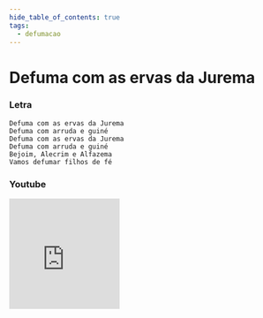 ```yaml
---
hide_table_of_contents: true
tags:
  - defumacao
---
```


# Defuma com as ervas da Jurema

### Letra

```text
Defuma com as ervas da Jurema
Defuma com arruda e guiné
Defuma com as ervas da Jurema
Defuma com arruda e guiné
Bejoim, Alecrim e Alfazema
Vamos defumar filhos de fé
```

### Youtube

<iframe
  width="200"
  height="200"
  src="https://www.youtube.com/embed/M0NTy6VfegA"
  title="YouTube video player"
  frameborder="0"
  allow="accelerometer; autoplay; clipboard-write; encrypted-media; gyroscope; picture-in-picture; web-share"
  referrerpolicy="strict-origin-when-cross-origin"
  allowfullscreen
></iframe>
